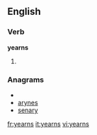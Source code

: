 ==English==
===Verb===
'''yearns'''
# {{third-person singular of|[[yearn]]}}

===Anagrams===
* {{alphagram|aenrsy}}
* [[arynes#English|arynes]]
* [[senary#English|senary]]

[[fr:yearns]]
[[it:yearns]]
[[vi:yearns]]